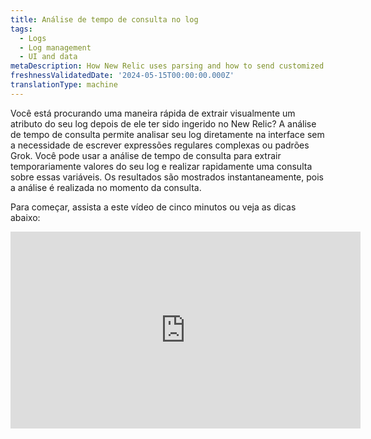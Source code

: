 ```yaml
---
title: Análise de tempo de consulta no log
tags:
  - Logs
  - Log management
  - UI and data
metaDescription: How New Relic uses parsing and how to send customized log data.
freshnessValidatedDate: '2024-05-15T00:00:00.000Z'
translationType: machine
---
```


Você está procurando uma maneira rápida de extrair visualmente um atributo do seu log depois de ele ter sido ingerido no New Relic? A análise de tempo de consulta permite analisar seu log diretamente na interface sem a necessidade de escrever expressões regulares complexas ou padrões Grok. Você pode usar a análise de tempo de consulta para extrair temporariamente valores do seu log e realizar rapidamente uma consulta sobre essas variáveis. Os resultados são mostrados instantaneamente, pois a análise é realizada no momento da consulta.

Para começar, assista a este vídeo de cinco minutos ou veja as dicas abaixo:

<iframe
  width="560"
  height="315"
  src="https://www.youtube.com/embed/tvK6MlkvD6Y?si=Vj4zadiAH1OG_wMy"
  title="YouTube video player"
  frameborder="0"
  allow="accelerometer; autoplay; clipboard-write; encrypted-media; gyroscope; picture-in-picture; web-share"
  referrerpolicy="strict-origin-when-cross-origin"
  allowfullscreen
/>

## Como a análise do tempo de consulta difere da análise de ingestão [#differences]

Embora ambos os tipos de análise facilitem a consulta do log, eles têm algumas diferenças significativas:

* **Análise de ingestão:** a análise durante [a ingestão de log](/docs/logs/ui-data/parsing/) é onde você cria regras de análise usando Grok ou expressões regulares (ou ambas). À medida que os registros log são ingeridos no New Relic, suas regras de análise são aplicadas para criar atributos permanentes que são armazenados com seus dados log no NRDB. Esses atributos facilitam a consulta dos dados log .
* **Análise de tempo de consulta:** Em contraste com a análise de ingestão, a análise de tempo de consulta permite criar atributos temporários que serão usados como variáveis de consulta. Você pode então usar essas variáveis na consulta NRQL para preencher sua tabela log . Criamos a consulta automaticamente conforme você faz seleções na interface.

Você também pode optar por usar uma combinação de ambas as abordagens de análise. Revise a tabela abaixo para decidir se a análise do tempo de consulta é adequada para você:

<table>
  <thead>
    <tr>
      <th>
        Descrição
      </th>

      <th>
        Análise de ingestão
      </th>

      <th>
        Análise do tempo de consulta
      </th>
    </tr>
  </thead>

  <tbody>
    <tr>
      <td>
        Uso recomendado
      </td>

      <td>
        Melhor para criar um atributo permanente que você pode consultar no futuro
      </td>

      <td>
        Melhor para fazer consultas rápidas sobre atributos que não são permanentes
      </td>
    </tr>

    <tr>
      <td>
        Analisando linguagem
      </td>

      <td>
        Você cria padrões Grok e expressões regulares
      </td>

      <td>
        New Relic cria consulta para você usando a função NRQL [aparse](/docs/nrql/nrql-syntax-clauses-functions/#func-aparse)
      </td>
    </tr>

    <tr>
      <td>
        Tempo
      </td>

      <td>
        Aplicado na ingestão
      </td>

      <td>
        Aplicado quando você consulta
      </td>
    </tr>

    <tr>
      <td>
        Resultados
      </td>

      <td>
        Faz alterações permanentes no log armazenado
      </td>

      <td>
        Altera temporariamente seu log na interface
      </td>
    </tr>

    <tr>
      <td>
        Registro de cauda ao vivo
      </td>

      <td>
        O log final ao vivo inclui quaisquer valores extraídos da análise de ingestão
      </td>

      <td>
        O log final ao vivo **não** inclui nenhum valor extraído da análise do tempo de consulta
      </td>
    </tr>

    <tr>
      <td>
        Registro exportado
      </td>

      <td>
        O log exportado inclui quaisquer valores extraídos da análise de ingestão
      </td>

      <td>
        O log exportado **não** inclui nenhum valor extraído da análise do tempo de consulta
      </td>
    </tr>

    <tr>
      <td>
        Número de atributo
      </td>

      <td>
        Um máximo de [255 atributos](/docs/logs/log-api/log-event-data/#events) estão disponíveis na ingestão (o número real de atributos que você pode analisar na ingestão depende da natureza do seu log)
      </td>

      <td>
        Você pode analisar no máximo 32 atributos temporários em todas as regras para análise de tempo de consulta
      </td>
    </tr>
  </tbody>
</table>

## Como criar uma regra de análise de tempo de consulta [#how-to]

Aqui está um guia para criar regras de análise de tempo de consulta. O exemplo mostra como extrair o nível de log e os valores da mensagem com script do atributo `message` .

<Steps>
  <Step>
    #### Selecione o valor do atributo para analisar [#select-attribute]

    Você pode começar a criar uma regra de análise de tempo de consulta selecionando um valor de atributo para analisar.

    1. Na tabela log ou na visualização de **Log details**, destaque uma sequência de âncora que contém os valores que você deseja extrair. Nesse caso, você destacaria `level=info msg="Running script"`. Fica assim na tabela de log:<img
         title="Screenshot showing a highlighted section of a log"
         alt="Screenshot showing a highlighted section of a log"
         src="/images/logs_screenshot-crop_example-log-record-to-highlight.webp"
       />

       Tenha o seguinte em mente:

       * Seu texto destacado deve incluir o(s) valor(es) que você deseja extrair e os caracteres da string ao redor que ajudarão a identificar a localização do(s) valor(es) extraído(s).
       * Se a cadeia de âncora inicial estiver em qualquer lugar no meio do valor do atributo original, inclua pelo menos um caractere antes e depois dos valores que você deseja extrair.
       * Se você estiver destacando todo o valor do atributo, não precisará se preocupar com os caracteres antes e depois dos valores que está extraindo.
       * Você não pode destacar valores de blob para analisar.

    2. Clique na opção **Create query time parsing rule**.

       **Log table:**<img
         title="Screenshot showing how you can begin with the logs table UI"
         alt="Screenshot showing how you can begin with the logs table UI"
         src="/images/logs_screenshot-full_logs-table-entry-point.webp"
       />

       **Log details view**:<img
         title="Screenshot showing how you can start creating rules in the logs detail view"
         alt="Screenshot showing how you can start creating rules in the logs detail view."
         src="/images/logs_screenshot-full_logs-detail-entry-point.webp"
       />
  </Step>

  <Step>
    #### Destacar e extrair valores [#highlight-extractl]

    Depois de clicar em **Create query time parsing rule**, o editor exibirá a string selecionada para análise:

    <img
      title="Screenshot showing the opening screen of the query editor"
      alt="Screenshot showing the opening screen of the query editor"
      src="/images/logs_screenshot-full_open-query-time-parsing-editor.webp"
    />

    Para extrair valores:

    1. Dentro da string, destaque o(s) valor(es) que deseja extrair (consulte [Dicas para extrair valores](#extract-tips)).

    2. Em **Parse as**, insira um nome para esse atributo temporário que será usado como variável de consulta.

       <img
         title="Screenshot showing how to extract values in the parser rule"
         alt="Screenshot showing how to extract values in the parser rule"
         src="/images/logs_screenshot-crop_extract-values-in-parser-rule.webp"
       />

    3. Clique em **Save**, que substitui o valor destacado pela variável que você criou.

       <CollapserGroup>
         <Collapser
           id="extract-tips"
           title="Dicas para extrair valores"
         >
           Lembre-se do seguinte ao extrair valores:

           * Você pode extrair mais de um valor em uma regra.

           * Você **não pode** extrair valores que estejam diretamente próximos um do outro. Deve haver pelo menos um caractere (incluindo espaço) entre os valores extraídos.

           * Se a string âncora **começar em** qualquer lugar no meio do valor do atributo original, você não poderá extrair o primeiro caractere.

             * Usando o exemplo `level=info msg="Running script"`, você não pode extrair a palavra completa `level`--apenas `evel`.
             * Para extrair a palavra `level`, os caracteres antes da palavra `level` precisariam ser incluídos na string âncora.

           * Se a string âncora **terminar** em qualquer lugar no meio do valor do atributo original, você não poderá extrair o último caractere.

             * Usando o exemplo `level=info msg="Running script"`, você não pode extrair as aspas duplas finais.
             * Para extrair as últimas aspas duplas, os caracteres após as aspas duplas precisariam ser incluídos na string âncora.

           * Tenha cuidado para não usar nenhuma dessas palavras reservadas como nome de variável para análise de tempo de consulta:

             * `appId`
             * `endTimestamp`
             * `eventType`
             * `logs.accountId`
             * `logs.hashId`
             * `messageId`
             * `message_id`
             * `metricName`
             * `metricTimesliceName`
             * `newrelic.timeslice.value`
             * `timestamp`
             * `timestampSeconds`
             * `timestampMillis`
             * Não é possível começar com `nr.` ou `newrelic`

           * Você não pode nomear um valor extraído com o mesmo nome do atributo que está sendo analisado. Por exemplo, se você estiver criando uma regra de análise de tempo de consulta para o atributo de mensagem, um valor extraído não poderá ser denominado mensagem.

             * Os nomes dos valores extraídos devem ser exclusivos em todas as regras de análise de tempo de consulta.
             * Se um valor extraído receber o mesmo nome de um atributo existente em seu log, os resultados na tabela log dessa coluna mostrarão dados de ingestão e dados de regras de análise de tempo de consulta.
         </Collapser>
       </CollapserGroup>
  </Step>

  <Step>
    #### Termine de criar sua regra de análise de tempo de consulta [#finish-rule]

    Depois de selecionar os valores, faça o seguinte:

    1. No editor, revise a visualização da tabela que mostra como sua regra será aplicada ao log selecionado.

       <img
         title="Screenshot showing how the editor shows a preview of the rule"
         alt="Screenshot showing how the editor shows a preview of the rule"
         src="/images/logs_screenshot-crop_editor-shows-parsed-data-preview.webp"
       />

    2. Caso tenha interesse na função NRQL utilizada na consulta para obter seu log, clique em **Query**.

       <img
         title="Screenshot showing the query behind the parsing rule"
         alt="Screenshot showng the query behind the parsing rule"
         src="/images/logs_screenshot-crop_nrql-behind-query-rule.webp"
       />

       <figcaption>
         A sequência padrão, que é usada para localizar e extrair valores do atributo selecionado, é atualizada sempre que um valor é extraído.
       </figcaption>

    3. Se precisar renomear alguma variável antes de criar sua regra, clique no nome, forneça um novo nome e clique em **Save**. Você também pode excluir variáveis clicando na variável que deseja excluir e clicando em **Delete**.<img
         title="Screenshot showing where you can delete values"
         alt="Screenshot showing where you can delete values"
         src="/images/logs_screenshot-crop_delete-query-time-rule.webp"
       />

       <figcaption>
         Você pode editar ou excluir variáveis clicando nelas.
       </figcaption>

    4. Depois de terminar de revisar e editar os nomes das variáveis, clique em **Create rule** para concluir a criação da sua regra.

       Se você começou a criar uma regra de análise de tempo de consulta na visualização de **Log details** , será necessário fechar essa visualização para ver seus resultados na tabela log .

       **Log details**<img
         title="Screenshot showing how you can see your newly extracted values in the log details view"
         alt="Screenshot showing how you can see your newly extracted values in the log details view"
         src="/images/logs_screenshot-full_view-results-in-log-details-view.webp"
       />

       <figcaption>
         Depois de visualizar os valores recém-extraídos, feche a visualização **Log details** .
       </figcaption>

       **Log table**<img
         title="Screenshot showing the final results after you create the rules"
         alt="Screenshot showing the final results after you create the rules"
         src="/images/logs_screenshot-full_log-table-results.webp"
       />

       <figcaption>
         A tabela log é atualizada automaticamente e aplica a consulta gerada para analisar seu log.
       </figcaption>
  </Step>
</Steps>

## Gerencie suas regras [#manage-rules]

Embora suas regras sejam temporárias e se apliquem à sessão de usuário atual, você ainda pode executar diversas tarefas durante a sessão.

<CollapserGroup>
  <Collapser
    id="edit-and-delete-rules"
    title="Editar e excluir regras"
  >
    Você pode editar ou excluir suas regras clicando em **Manage parsing rules** acima da tabela de log. Essas regras são armazenadas na sessão atual do usuário na visualização de log.

    <img
      title="Screenshot showing the rules manager"
      alt="Screenshot showing the rules manager"
      src="/images/logs_screenshot-crop_rule-manager.webp"
    />

    <figcaption>
      Visualize, edite e exclua suas regras de análise de tempo de consulta.
    </figcaption>
  </Collapser>

  <Collapser
    id="save-parsing-rules"
    title="Salve suas regras de análise"
  >
    Se você navegar fora do log, perderá as regras de análise do tempo de consulta. Se quiser manter suas regras, você pode armazená-las em [visualizações salvas](/docs/logs/ui-data/use-logs-ui/#saved-views). Isso permite carregá-los em uma sessão futura.
  </Collapser>

  <Collapser
    id="share-rules"
    title="Compartilhar regras de análise de tempo de consulta"
  >
    Caso queira compartilhar as regras de análise do tempo de consulta com seus colegas, utilize o botão do link permanente no canto superior direito da interface.

    Quando você compartilha um link permanente com seus colegas, e eles adicionam algumas regras, as alterações não afetarão seu conjunto de regras iniciais.
  </Collapser>

  <Collapser
    id="create-alerts-from-queries"
    title="Crie alertas a partir da consulta log"
  >
    Depois de criar uma regra de análise de tempo de consulta, você poderá usar as variáveis dessas regras na consulta como qualquer outro atributo na barra de pesquisa. Depois de pesquisar uma variável na análise do tempo de consulta, você pode clicar no botão de alertas para criar um alerta sobre essa variável.

    <img
      title="Screenshot showing an example of the query time search bar"
      alt="Screenshot showing an example of the query time search bar"
      src="/images/logs_screenshot-full_query-time-search-bar.webp"
    />

    <figcaption>
      Consulte seus valores extraídos para que você possa criar um alerta sobre esses valores.
    </figcaption>

    <img
      title="Screenshot showing the alert query builder"
      alt="Screenshot showing the alert query builder"
      src="/images/logs_screenshot-crop_alert-query-builder.webp"
    />

    <figcaption>
      Crie um alerta sobre valores extraídos da análise do tempo de consulta.
    </figcaption>
  </Collapser>

  <Collapser
    id="remove-readd-columns"
    title="Remover e adicionar novamente colunas"
  >
    As variáveis da análise do tempo de consulta são adicionadas automaticamente à tabela de log como colunas. Você pode adicionar e remover essas colunas de análise de tempo de consulta clicando em **Add column** acima da tabela de log. Depois de ter as colunas que deseja exibir, você também pode incluir colunas da análise do tempo de consulta em seu painel clicando em **Add to dashboard**.
  </Collapser>

  <Collapser
    id="inspect-queries"
    title="Veja a consulta por trás do log"
  >
    Para ver a consulta completa que estamos executando, clique em **NRQL** na parte superior da página. Você pode ver como a função `aparse` é usada para analisar seu log no momento da consulta.

    <img
      title="Screenshot showing the query behind the parsing rule"
      alt="Screenshot showing the query behind the parsing rule"
      src="/images/logs_screenshot-crop_query-behind-parsing-rule.webp"
    />

    <figcaption>
      Veja a consulta NRQL completa usada para extrair valores na análise de tempo de consulta.
    </figcaption>
  </Collapser>

  <Collapser
    id="view-query-attributes"
    title="Ver atributo da consulta"
  >
    Você pode usar a visualização **Attributes** para ver suas variáveis de análise de tempo de consulta e filtrar por valores específicos para essas variáveis.

    <img
      title="Screenshot showing the parsing attributes view"
      alt="Screenshot showing the parsing attributes view"
      src="/images/logs_screenshot-crop_parsing-attributes-view.webp"
    />

    <figcaption>
      Na visualização **Attributes** , pesquise os valores extraídos da análise de tempo da consulta.
    </figcaption>
  </Collapser>
</CollapserGroup>
